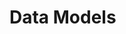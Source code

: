 # Data Models


<ul className="grid grid-cols-1 md:grid-cols-2 lg:grid-cols-3 xl:grid-cols-4 gap-4 -ml-6">
<ReferenceCard
        title="ca"
        description="StockPeers"
        url="/platform/data_models/ca"
    />
<ReferenceCard
        title="crypto"
        description="CryptoHistorical"
        url="/platform/data_models/crypto"
    />
<ReferenceCard
        title="dd"
        description="SECFilings"
        url="/platform/data_models/dd"
    />
<ReferenceCard
        title="economy"
        description="AvailableIndices, CPI, EuropeanIndexConstituents, EuropeanIndexHistorical, MajorIndicesConstituents,..."
        url="/platform/data_models/economy"
    />
<ReferenceCard
        title="fa"
        description="AnalystEstimates, BalanceSheet, BalanceSheetGrowth, CashFlowStatement, CashFlowStatementGrowth, CompanyOverview,..."
        url="/platform/data_models/fa"
    />
<ReferenceCard
        title="fixedincome"
        description="AMERIBOR, ESTR, FEDFUNDS, IORB, PROJECTIONS, SOFR, SONIA, TreasuryRates, USYieldCurve"
        url="/platform/data_models/fixedincome"
    />
<ReferenceCard
        title="forex"
        description="ForexHistorical, ForexPairs"
        url="/platform/data_models/forex"
    />
<ReferenceCard
        title="futures"
        description="FuturesCurve, FuturesHistorical"
        url="/platform/data_models/futures"
    />
<ReferenceCard
        title="news"
        description="GlobalNews"
        url="/platform/data_models/news"
    />
<ReferenceCard
        title="options"
        description="OptionsChains"
        url="/platform/data_models/options"
    />
<ReferenceCard
        title="stocks"
        description="StockHistorical, StockInfo, StockMultiples, StockNews, StockQuote, StockSearch"
        url="/platform/data_models/stocks"
    />
</ul>
